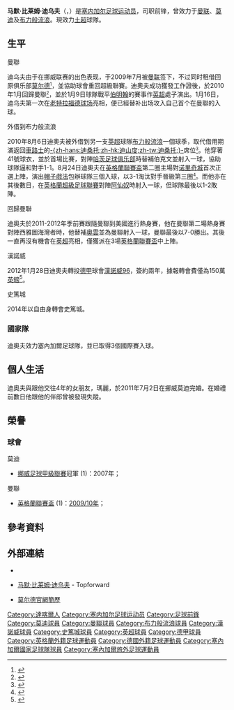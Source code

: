 {{noteTA
|G1=uefa|G2=英超|G3=football|G4=MUFC|G5=德甲
|T=zh-hans:马默·比莱姆·迪乌夫;zh-hk:文美·比萊姆·迪奧夫;zh-tw:馬默·比萊姆·迪烏夫;
|1=zh-hans:马默;zh-hk:文美;zh-tw:馬默;
|2=zh-hans:迪乌夫;zh-hk:迪奧夫;zh-tw:迪烏夫;
|3=zh-hans:莫尔德; zh-hk:莫迪;
}}
{{Football player infobox 
| playername          = 馬默·比莱姆·迪乌夫<br />''Mame Biram Diouf''
| image               = Mame Biram Diouf.jpg 
|image_size        = 
| fullname            = 馬默·比莱姆·迪乌夫<br>Mame Biram Diouf
| height              = {{height|m=1.78}}
| dateofbirth         = {{birth date and age|1987|12|16|df=y}} 
| cityofbirth         = [[达喀尔|达喀尔]]
| countryofbirth      = {{SEN}}
| position            = [[前鋒_(足球)|前锋]]
| nickname            = 
| currentclub    = {{le|哈塔伊斯波爾|Hatayspor}}
| clubnumber     = 92
| years1         = 2006–2007 |clubs1 = {{tsl|en|ASC Diaraf||迪亞拉夫達卡}}                               |caps1 =     |goals1 = 
| years2         = 2007–2009 |clubs2 = [[莫迪足球會|莫迪]]                                  |caps2 = 62  |goals2 = 29
| years3         = 2009–2012 |clubs3 = [[曼徹斯特聯足球俱樂部|曼聯]]        |caps3 = 5   |goals3 = 1
| years4         = 2009      |clubs4 = → [[莫迪足球會|莫迪]] (loan)                         |caps4 = 12  |goals4 = 4
| years5         = 2010–2011 |clubs5 = → [[布莱克本流浪者足球俱乐部|布莱克本流浪者]] (loan) |caps5 = 26  |goals5 = 3
| years6         = 2012–2014 |clubs6 = [[汉诺威96足球俱乐部|漢諾威]]                                     |caps6 = 57  |goals6 = 26
| years7         = 2014–2020 |clubs7 = [[斯托克城足球俱乐部|斯托克城]]                      |caps7 = 144 |goals7 = 24
| years8         = 2020– |clubs8 = {{le|哈塔伊斯波爾|Hatayspor}}                      |caps8 = 37 |goals8 = 19
| nationalyears1 = 2009–2018     |nationalteam1 = [[塞内加尔国家足球队|塞内加尔]] |nationalcaps1 = 47 |nationalgoals1 = 10
| youthyears          = 2004-2006
| pcupdate            = 2021年5月11日 (二) 16:37 (UTC)
| ntupdate            = 2018年6月24日 (日) 01:37 (UTC)
}}
'''马默·比莱姆·迪乌夫'''（{{lang-fr|'''Mame Biram Diouf'''}}，{{bd|1987年|12月16日|||D}}）是[[塞内加尔|塞内加尔]][[足球|足球]][[运动员|运动员]]，司职前锋，曾效力于[[曼联|曼联]]、[[莫迪足球會|莫迪]]及[[布力般流浪|布力般流浪]]。現效力[[土超|土超]]球隊{{le|哈塔伊斯波爾|Hatayspor}}。

== 生平 ==
;曼聯
迪乌夫由于在挪威联赛的出色表现，于2009年7月被[[曼联|曼联]]签下，不过同时租借回原俱乐部[[莫迪足球會|莫尔德]]<small><ref>{{cite news |language=en |url=http://www.manutd.com/default.sps?pagegid={F9E570E6-407E-44BC-800F-4A3110258114}&newsid=6636392 |title=United agree terms for striker |publisher=[[曼徹斯特聯足球俱樂部|''manutd.com'']] Sport |date=2009-07-17 |accessdate=2009-12-24}}</ref></small>，並協助球會重回超級聯賽。迪奧夫成功獲發工作證後，於2010年1月回歸曼聯<small><ref>{{cite news |language=en |url=http://news.bbc.co.uk/sport2/hi/football/teams/m/man_utd/8428869.stm |title=Man Utd striker Mame Biram Diouf given work permit |publisher=[[BBC|BBC]] Sport |date=2009-12-23 |accessdate=2009-12-24 |archive-date=2021-05-24 |archive-url=https://web.archive.org/web/20210524152456/http://news.bbc.co.uk/sport2/hi/football/teams/m/man_utd/8428869.stm |dead-url=no }}</ref></small>，並於1月9日球隊戰平[[伯明翰足球會|伯明翰]]的賽事作[[英超|英超]]處子演出。1月16日，迪乌夫第一次在[[老特拉福德球场|老特拉福德球场]]亮相，便已經替补出场攻入自己首个在曼聯的入球。

;外借到布力般流浪
2010年8月6日迪奧夫被外借到另一支[[英超|英超]]球隊[[布莱克本流浪者足球俱乐部|布力般流浪]]一個球季，取代借用期滿返回[[切尔西足球俱乐部|車路士]]的[[法蘭高·迪山度|-{zh-hans:迪桑托;zh-hk:迪山度;zh-tw:迪桑托;}-]]席位<small><ref>{{cite news |language=en |url=http://news.bbc.co.uk/sport2/hi/football/teams/b/blackburn_rovers/8894154.stm |title=Mame Biram Diouf joins Blackburn Rovers on loan |publisher=[[BBC|BBC]] Sport |date=2010-08-06 |accessdate=2010-08-09 |archive-date=2021-01-17 |archive-url=https://web.archive.org/web/20210117222101/http://news.bbc.co.uk/sport2/hi/football/teams/b/blackburn_rovers/8894154.stm |dead-url=no }}</ref></small>。他穿著41號球衣，並於首場比賽，對陣[[哈茨足球俱乐部|哈茨足球俱乐部]]時替補伯克文並射入一球，協助球隊逼和對手1-1。8月24日迪奧夫在[[英格蘭聯賽盃|英格蘭聯賽盃]]第二圈主場對[[诺里奇城足球俱乐部|诺里奇城]]首次正選上陣，演出[[帽子戲法|帽子戲法]]包辦球隊三個入球，以3-1淘汰對手晉級第三圈<small><ref>{{cite news |language=en |url=http://news.bbc.co.uk/sport2/hi/football/league_cup/8936664.stm |title=Blackburn 3-1 Norwich |publisher=[[BBC|BBC]] Sport |date=2010-08-24 |accessdate=2010-08-25 |archive-date=2011-08-10 |archive-url=https://web.archive.org/web/20110810203046/http://news.bbc.co.uk/sport2/hi/football/league_cup/8936664.stm |dead-url=no }}</ref></small>。而他亦在其後數日，在[[英格蘭超級足球聯賽|英格蘭超級足球聯賽]]對陣[[阿仙奴|阿仙奴]]時射入一球，但球隊最後以1-2敗陣。

;回歸曼聯
迪奧夫於2011-2012年季前賽跟隨曼聯到美國進行熱身賽，他在曼聯第二場熱身賽對陣西雅圖海灣者時，他替補[[奧雲|奧雲]]並為曼聯射入一球，曼聯最後以7-0勝出。其後一直再沒有機會在[[英超|英超]]亮相，僅獲派在3場[[英格蘭聯賽盃|英格蘭聯賽盃]]中上陣。

;漢諾威
2012年1月28日迪奧夫轉投[[德甲|德甲]]球會[[汉诺威96足球俱乐部|漢諾威96]]，簽約兩年，據報轉會費僅為150萬[[英鎊|英鎊]]<ref>{{cite news |language=en |url=http://news.bbc.co.uk/sport2/hi/football/16775684.stm |title=Man Utd's Mame Biram Diouf signs for Hannover 96 |publisher=''[[BBC_Sport|BBC Sport]]'' |date=2012-01-28 |accessdate=2012-01-29 |archive-date=2012-01-31 |archive-url=https://web.archive.org/web/20120131200326/http://news.bbc.co.uk/sport2/hi/football/16775684.stm |dead-url=no }}</ref>。

;史篤城
2014年以自由身轉會史篤城。

===國家隊===
迪奧夫效力塞內加爾足球隊，並已取得3個國際賽入球。

==個人生活==
迪奧夫與跟他交往4年的女朋友，瑪麗，於2011年7月2日在挪威莫迪完婚。在婚禮前數日他跟他的伴郎曾被發現失蹤。

==榮譽==
===球會===
;莫迪
* [[挪威足球甲級聯賽|挪威足球甲級聯賽]]冠軍 (1)：2007年；

;曼聯
*[[英格蘭聯賽盃|英格蘭聯賽盃]] (1)：[[2010年英格蘭聯賽盃決賽|2009/10年]]；

== 參考資料 ==
{{reflist}}

== 外部連結 ==
*{{soccerbase|id=53159|name=马默·比莱姆·迪乌夫}}
* {{en icon}} [http://thetopforward.com/view?id=239 马默·比莱姆·迪乌夫] {{Wayback|url=http://thetopforward.com/view?id=239 |date=20210716001646 }} - Topforward
* {{no icon}} [https://web.archive.org/web/20090821230200/http://www.moldefk.no/site/statistikk/spiller.php?page_id=20&season=2008&match_type=2&player_id=3 莫尔德官網簡歷]

{{2018年世界杯足球赛塞内加尔参赛名单}}

{{DEFAULTSORT:Diouf, Mame Biram}}
[[Category:達喀爾人|Category:達喀爾人]]
[[Category:塞内加尔足球运动员|Category:塞内加尔足球运动员]]
[[Category:足球前鋒|Category:足球前鋒]]
[[Category:莫迪球員|Category:莫迪球員]]
[[Category:曼聯球員|Category:曼聯球員]]
[[Category:布力般流浪球員|Category:布力般流浪球員]]
[[Category:漢諾威球員|Category:漢諾威球員]]
[[Category:史篤城球員|Category:史篤城球員]]
[[Category:英超球員|Category:英超球員]]
[[Category:德甲球員|Category:德甲球員]]
[[Category:英格蘭外籍足球運動員|Category:英格蘭外籍足球運動員]]
[[Category:德國外籍足球運動員|Category:德國外籍足球運動員]]
[[Category:塞內加爾國家足球隊球員|Category:塞內加爾國家足球隊球員]]
[[Category:塞內加爾旅外足球運動員|Category:塞內加爾旅外足球運動員]]